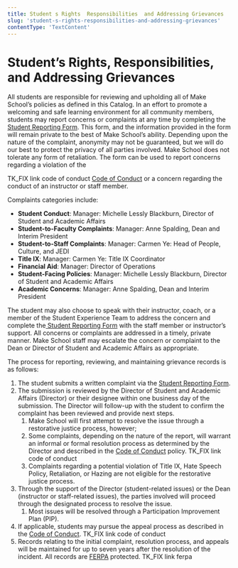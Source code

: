 ```yaml
---
title: Student s Rights  Responsibilities  and Addressing Grievances
slug: 'student-s-rights-responsibilities-and-addressing-grievances'
contentType: 'TextContent'
---
```


# Student’s Rights, Responsibilities, and Addressing Grievances

All students are responsible for reviewing and upholding all of Make School’s policies as defined in
this Catalog. In an effort to promote a welcoming and safe learning environment for all community
members, students may report concerns or complaints at any time by completing the
[Student Reporting Form](http://make.sc/student-reporting-form). This form, and the information
provided in the form will remain private to the best of Make School’s ability. Depending upon the
nature of the complaint, anonymity may not be guaranteed, but we will do our best to protect the
privacy of all parties involved. Make School does not tolerate any form of retaliation. The form can
be used to report concerns regarding a violation of the

TK_FIX link code of conduct [Code of Conduct](#heading=h.x0jvq6l5kdwl) or a concern regarding the
conduct of an instructor or staff member.

Complaints categories include:

- **Student Conduct**: Manager: Michelle Lessly Blackburn, Director of Student and Academic Affairs
- **Student-to-Faculty Complaints**: Manager: Anne Spalding, Dean and Interim President
- **Student-to-Staff Complaints**: Manager: Carmen Ye: Head of People, Culture, and JEDI
- **Title IX**: Manager: Carmen Ye: Title IX Coordinator
- **Financial Aid**: Manager: Director of Operations
- **Student-Facing Policies**: Manager: Michelle Lessly Blackburn, Director of Student and Academic
  Affairs
- **Academic Concerns**: Manager: Anne Spalding, Dean and Interim President

The student may also choose to speak with their instructor, coach, or a member of the Student
Experience Team to address the concern and complete
the[ Student Reporting Form](http://make.sc/student-reporting-form) with the staff member or
instructor’s support. All concerns or complaints are addressed in a timely, private manner. Make
School staff may escalate the concern or complaint to the Dean or Director of Student and Academic
Affairs as appropriate.

The process for reporting, reviewing, and maintaining grievance records is as follows:

1. The student submits a written complaint via the
   [Student Reporting Form](http://make.sc/student-reporting-form).
2. The submission is reviewed by the Director of Student and Academic Affairs (Director) or their
   designee within one business day of the submission. The Director will follow-up with the student
   to confirm the complaint has been reviewed and provide next steps.
   1. Make School will first attempt to resolve the issue through a restorative justice process,
      however;
   2. Some complaints, depending on the nature of the report, will warrant an informal or formal
      resolution process as determined by the Director and described in the
      [Code of Conduct](#heading=h.8obtx3h2p3mr) policy. TK_FIX link code of conduct
   3. Complaints regarding a potential violation of Title IX, Hate Speech Policy, Retaliation, or
      Hazing are not eligible for the restorative justice process.
3. Through the support of the Director (student-related issues) or the Dean (instructor or
   staff-related issues), the parties involved will proceed through the designated process to
   resolve the issue.
   1. Most issues will be resolved through a Participation Improvement Plan (PIP).
4. If applicable, students may pursue the appeal process as described in the
   [Code of Conduct](#heading=h.8obtx3h2p3mr). TK_FIX link code of conduct
5. Records relating to the initial complaint, resolution process, and appeals will be maintained for
   up to seven years after the resolution of the incident. All records are
   [FERPA](#heading=h.lcouv21rq30j) protected. TK_FIX link ferpa
